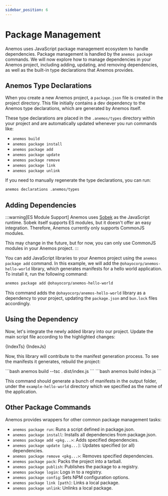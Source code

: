 ```yaml
---
sidebar_position: 6
---
```




# Package Management

Anemos uses JavaScript package management ecosystem to handle dependencies. Package management is handled
by the `anemos package` commands. We will now explore how to manage dependencies in your Anemos project,
including adding, updating, and removing dependencies, as well as the built-in type declarations that Anemos provides.

## Anemos Type Declarations

When you create a new Anemos project, a `package.json` file is created in the
project directory. This file initially contains a dev dependency to the
Anemos type declarations, which are generated by Anemos itself.

These type declarations are placed in the `.anemos/types` directory within your project and are automatically
updated whenever you run commands like:

- `anemos build`
- `anemos package install`
- `anemos package add`
- `anemos package update`
- `anemos package remove`
- `anemos package link`
- `anemos package unlink`

If you need to manually regenerate the type declarations, you can run:

```bash
anemos declarations .anemos/types
```

## Adding Dependencies

:::warning[ES Module Support]
Anemos uses [Sobek](https://github.com/grafana/sobek/) as the JavaScript runtime. Sobek itself supports
ES modules, but it doesn't offer an easy integration. Therefore, Anemos currently only supports CommonJS modules.

This may change in the future, but for now, you can only use CommonJS modules in your Anemos project.
:::

You can add JavaScript libraries to your Anemos project using the `anemos package add`
command. In this example, we will add the `@ohayocorp/anemos-hello-world` library, which 
generates manifests for a hello world application. To install it, run the following command:

```bash
anemos package add @ohayocorp/anemos-hello-world
```

This command adds the `@ohayocorp/anemos-hello-world` library as a dependency to your project,
updating the `package.json` and `bun.lock` files accordingly.

## Using the Dependency

Now, let's integrate the newly added library into our project. Update the main script file
according to the highlighted changes:

<Tabs groupId='language'>
  <TabItem value="typescript" label="TypeScript">
    <CodeBlock language="typescript" title="index.ts" showLineNumbers>
        {IndexTs}
    </CodeBlock>
  </TabItem>

  <TabItem value="javascript" label="JavaScript">
    <CodeBlock language="javascript" title="index.js" showLineNumbers>
        {IndexJs}
    </CodeBlock>
  </TabItem>
</Tabs>

Now, this library will contribute to the manifest generation process. To see
the manifests it generates, rebuild the project:

<Tabs groupId='language'>
  <TabItem value="typescript" label="TypeScript">
    ```bash
    anemos build --tsc . dist/index.js
    ```
  </TabItem>

  <TabItem value="javascript" label="JavaScript">
    ```bash
    anemos build index.js
    ```
  </TabItem>
</Tabs>

This command should generate a bunch of manifests in the output folder, under the
`example-hello-world` directory which we specified as the name of the application.

## Other Package Commands

Anemos provides wrappers for other common package management tasks:

- `anemos package run`: Runs a script defined in package.json.
- `anemos package install`: Installs all dependencies from package.json.
- `anemos package add <pkg...>`: Adds specified dependencies.
- `anemos package update [pkg...]`: Updates specified (or all) dependencies.
- `anemos package remove <pkg...>`: Removes specified dependencies.
- `anemos package pack`: Packs the project into a tarball.
- `anemos package publish`: Publishes the package to a registry.
- `anemos package login`: Logs in to a registry.
- `anemos package config`: Sets NPM configuration options.
- `anemos package link [path]`: Links a local package.
- `anemos package unlink`: Unlinks a local package.